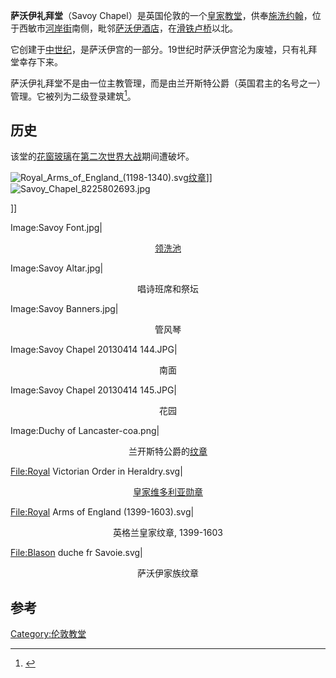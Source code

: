 {{Infobox church
| name                   = 萨沃伊礼拜堂
| image                  = SavoyChapel.jpg
| coordinates            = {{coord|51.5105|-0.1199|region:GB_type:landmark|display=inline,title}}
| coordinates display    = inline,title
| country                = [[英国|英国]]
| denomination           = [[英国圣公会|英国圣公会]]
| previous denomination  = [[路德宗|路德宗]]<br>[[罗马天主教|罗马天主教]]
| website                = {{URL|http://royalchapelsavoy.org}}
| architect              = Richard Griffiths Architects<ref>[http://rgarchitects.sites.server1.netready.biz/Projects/Gardens-and-Landscapes/Savoy-Chapel www.rgarchitects.com]</ref>
| style                  = 都铎、英国哥特
| completed date         = 1512
| length                 = {{convert|200|ft|m|abbr=on}}
| tower quantity         = 1
| diocese                = 伦敦教区 
{{Infobox historic site
| embed = yes
| designation1 = UK Grade II*
| designation1_offname = 萨沃伊礼拜堂
| designation1_date = 1958年2月24日
| designation1_number = 1264731<ref>{{National Heritage List for England |num=1264731|access-date=10 November 2016}}</ref>
}}
}}
'''萨沃伊礼拜堂'''（Savoy Chapel）是英国伦敦的一个[[皇家教堂|皇家教堂]]，供奉[[施洗约翰|施洗约翰]]，位于西敏市[[河岸街|河岸街]]南侧，毗邻[[萨沃伊酒店|萨沃伊酒店]]，在[[滑铁卢桥|滑铁卢桥]]以北。

它创建于[[中世纪|中世纪]]，是萨沃伊宫的一部分。19世纪时萨沃伊宫沦为废墟，只有礼拜堂幸存下来。

萨沃伊礼拜堂不是由一位主教管理，而是由兰开斯特公爵（英国君主的名号之一）管理。它被列为二级登录建筑<ref>{{Cite web |url=http://list.english-heritage.org.uk/resultsingle.aspx?uid=1264731 |title=www.english-heritage.org.uk |access-date=2017-02-10 |archive-url=https://web.archive.org/web/20141208110104/http://list.english-heritage.org.uk/resultsingle.aspx?uid=1264731 |archive-date=2014-12-08 |dead-url=yes }}</ref>。

==历史==
该堂的[[花窗玻璃|花窗玻璃]]在[[第二次世界大战|第二次世界大战]]期间遭破坏。

[[File:Royal_Arms_of_England_(1198-1340).svg|thumb]][[纹章|纹章]]]]
[[File:Savoy_Chapel_8225802693.jpg|thumb]]</center>]]
<gallery perrow=4>
Image:Savoy Font.jpg|<center>[[领洗池|领洗池]]</center>
Image:Savoy Altar.jpg|<center>唱诗班席和祭坛</center>
Image:Savoy Banners.jpg|<center>管风琴</center>
Image:Savoy Chapel 20130414 144.JPG|<center>南面</center>
Image:Savoy Chapel 20130414 145.JPG|<center>花园</center>
Image:Duchy of Lancaster-coa.png|<center>兰开斯特公爵的[[纹章|纹章]]</center>
File:Royal Victorian Order in Heraldry.svg|<center>[[皇家维多利亚勋章|皇家维多利亚勋章]]</center>
File:Royal Arms of England (1399-1603).svg|<center>英格兰皇家纹章, 1399-1603</center>
File:Blason duche fr Savoie.svg|<center>萨沃伊家族纹章</center>
</gallery>

==参考==
{{reflist|33em}}
{{伦敦教堂}}
[[Category:伦敦教堂|Category:伦敦教堂]]